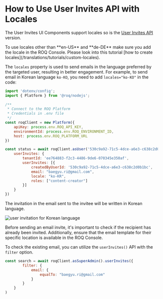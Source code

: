 
# How to Use User Invites API with Locales

The User Invites UI Components support locales so is the [User Invites API](/user-invites/api) version.

<Callout type="info">
To use locales other than **en-US** and **de-DE** make sure you add the locale in the ROQ Console. Please look into this tutorial [how to create locales](/translations/tutorials/custom-locales).
</Callout>

The `locales` property is used to send emails in the language preferred by the targeted user, resulting in better engagement. For example, to send email in Korean language `ko-KO`, you need to add `locales="ko-KO"` in the code: 

```js
import 'dotenv/config';
import { Platform } from '@roq/nodejs';
 
/**
 * Connect to the ROQ Platform
 * Credentials in .env file
 */
const roqClient = new Platform({
	apiKey: process.env.ROQ_API_KEY,
	environmentId: process.env.ROQ_ENVIRONMENT_ID,
	host: process.env.ROQ_PLATFORM_URL
})

const status = await roqClient.asUser('530c9a92-71c5-4dce-a6e3-c638c2d0b1bc').sendUserInvites({
	userInvites: {
		tenantId: 'ee764883-f2c3-4486-9de6-070345e350af',
		userInvites: [{
			createdByUserId: '530c9a92-71c5-4dce-a6e3-c638c2d0b1bc',
			email: "baegyu.ri@gmail.com",
			locale: "ko-KR",
			roles: ["content-creator"]
		}]
	}
})
```

The invitation in the email sent to the invitee will be written in Korean language.

![user invitation for Korean language](/user-invitation-korean-email.png)

Before sending an email invite, it's important to check if the recipient has already been invited. Additionally, ensure that the email template for their specific location is available in the ROQ Console. 

To check the existing email, you can utilize the `userInvites()` API with the `filter` option.

```js
const search = await roqClient.asSuperAdmin().userInvites({
		filter: {
			email: {
				equalTo: "baegyu.ri@gmail.com"
			}
		}
	}
)
```
